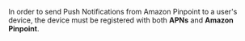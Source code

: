 In order to send Push Notifications from Amazon Pinpoint to a user's device, the device must be registered with both **APNs** and **Amazon Pinpoint**.

